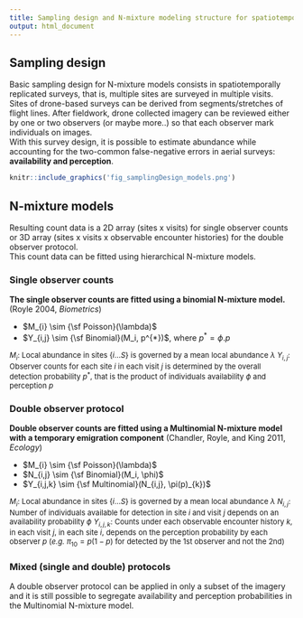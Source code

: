 ```yaml
---
title: Sampling design and N-mixture modeling structure for spatiotemporally replicated drone-based surveys
output: html_document
---
```



## Sampling design

Basic sampling design for N-mixture models consists in spatiotemporally replicated surveys, that is, multiple sites are surveyed in multiple visits. Sites of drone-based surveys can be derived from segments/stretches of flight lines. After fieldwork, drone collected imagery can be reviewed either by one or two observers (or maybe more..) so that each observer mark individuals on images.\
With this survey design, it is possible to estimate abundance while accounting for the two-common false-negative errors in aerial surveys: **availability and perception**. 


```r
knitr::include_graphics('fig_samplingDesign_models.png')
```

## N-mixture models

Resulting count data is a 2D array (sites x visits) for single observer counts or 3D array (sites x visits x observable encounter histories) for the double observer protocol.\
This count data can be fitted using hierarchical N-mixture models.

### Single observer counts

**The single observer counts are fitted using a binomial N-mixture model.** (Royle 2004, *Biometrics*)


* $M_{i} \sim {\sf Poisson}(\lambda)$
* $Y_{i,j} \sim {\sf Binomial}(M_i, p^{*})$, where $p^{*} = \phi.p$
  
<font size="2"> 
$M_{i}$: Local abundance in sites {*i*...*S*} is governed by a mean local abundance $\lambda$ 
$Y_{i,j}$: Observer counts for each site *i* in each visit *j* is determined by the overall detection probability $p^{*}$, that is the product of individuals availability $\phi$ and perception $p$
</font>

### Double observer protocol

**Double observer counts are fitted using a Multinomial N-mixture model with a temporary emigration component** (Chandler, Royle, and King  2011, *Ecology*)

* $M_{i} \sim {\sf Poisson}(\lambda)$
* $N_{i,j} \sim {\sf Binomial}(M_i, \phi)$
* $Y_{i,j,k} \sim {\sf Multinomial}(N_{i,j}, \pi(p)_{k})$

<font size="2"> 
$M_{i}$: Local abundance in sites {*i*...*S*} is governed by a mean local abundance $\lambda$ 
$N_{i,j}$: Number of individuals available for detection in site *i* and visit *j* depends on an availability probability $\phi$
$Y_{i,j,k}$: Counts under each observable encounter history *k*, in each visit *j*, in each site *i*,  depends on the perception probability by each observer $p$ (*e.g.* $\pi_{10} = p(1-p)$ for detected by the 1st observer and not the 2nd)
</font>

### Mixed (single and double) protocols

A double observer protocol can be applied in only a subset of the imagery and it is still possible to segregate availability and perception probabilities in the Multinomial N-mixture model.

